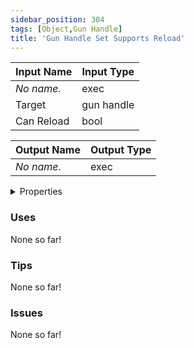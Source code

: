 ```yaml
---
sidebar_position: 304
tags: [Object,Gun Handle]
title: 'Gun Handle Set Supports Reload'
---
```






<IChip uuid="27566004-ad66-4498-91d9-5e29b1f35d2e"/>

| Input Name | Input Type |
|-----------|-----------|
| *No name.* | exec |
| Target | gun handle |
| Can Reload | bool |

| Output Name | Output Type |
|-----------|-----------|
| *No name.* | exec |


<details>
  <summary>Properties</summary>
  <div>
    <div>
    <table>
      <thead>
        <tr>
          <th>Is beta required?</th>
          <th>No</th>
        </tr>
        <tr>
          <th>Is this chip a trolling risk?</th>
          <th>No</th>
        </tr>
        <tr>
          <th>Is this chip a role assignment risk?</th>
          <th>No</th>
        </tr>
        <tr>
          <th>Chip UUID</th>
          <th>27566004-ad66-4498-91d9-5e29b1f35d2e</th>
        </tr>
        <tr>
          <th>Room availability</th>
          <th>Available everywhere</th>
        </tr>
      </thead>
    </table>
    </div>
  </div>
</details>

### Uses

None so far!

### Tips

None so far!

### Issues

None so far!